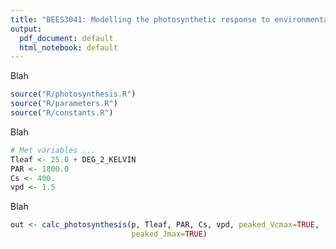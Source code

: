 ```yaml
---
title: "BEES3041: Modelling the photosynthetic response to environmental conditions"
output:
  pdf_document: default
  html_notebook: default
---
```


Blah 

```r
source("R/photosynthesis.R")
source("R/parameters.R")
source("R/constants.R")
```

Blah

```r

# Met variables ...
Tleaf <- 25.0 + DEG_2_KELVIN
PAR <- 1800.0
Cs <- 400.
vpd <- 1.5

```

Blah

```r
out <- calc_photosynthesis(p, Tleaf, PAR, Cs, vpd, peaked_Vcmax=TRUE,
                           peaked_Jmax=TRUE)


```


